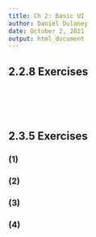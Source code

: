 ---
title: Ch 2: Basic UI
author: Daniel Dulaney
date: October 2, 2021
output: html_document
---

## 2.2.8 Exercises
  
```{r}

```

```{r}

```

```{r}

```

```{r}

```

```{r}

```


## 2.3.5 Exercises

### (1)


### (2)


### (3)


### (4)




